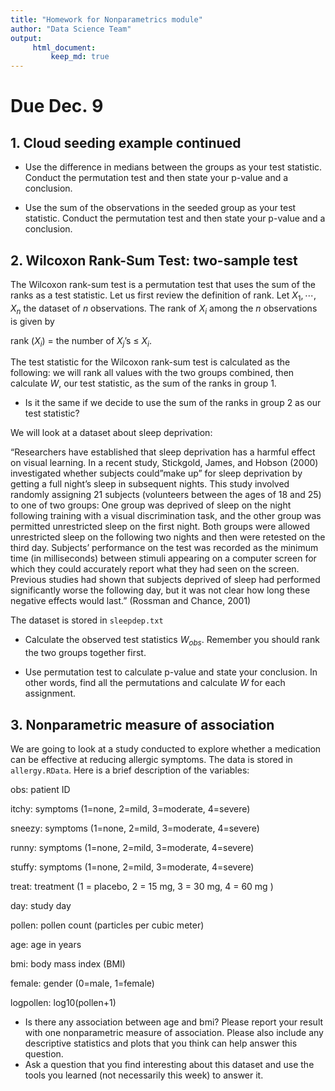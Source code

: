 ```yaml
---
title: "Homework for Nonparametrics module"
author: "Data Science Team"
output: 
     html_document:
         keep_md: true
---
```


# Due Dec. 9

## 1. Cloud seeding example continued

- Use the difference in medians between the groups as your test statistic. Conduct the permutation test and then state your p-value and a conclusion.

- Use the sum of the observations in the seeded group as your test statistic. Conduct the permutation test and then state your p-value and a conclusion.


## 2. Wilcoxon Rank-Sum Test: two-sample test

The Wilcoxon rank-sum test is a permutation test that uses the sum of the ranks as a test statistic. Let us first review the definition of rank. Let $X_1, \cdots, X_n$ the dataset of $n$ observations. The rank of $X_i$ among the $n$ observations is given by 

rank ($X_i$) = the number of $X_j$'s $\leq$ $X_i$.

The test statistic for the Wilcoxon rank-sum test is calculated as the following: we will rank all values with the two groups combined, then calculate $W$, our test statistic, as the sum of the ranks in group 1. 

- Is it the same if we decide to use the sum of the ranks in group 2 as our test statistic?

We will look at a dataset about sleep deprivation:

“Researchers have established that sleep deprivation has a harmful effect on visual learning. In a recent study, Stickgold, James, and Hobson (2000) investigated whether subjects could ”make up” for sleep deprivation by getting a full night’s sleep in subsequent nights. This study involved randomly assigning 21 subjects (volunteers between the ages of 18 and 25) to one of two groups: One group was deprived of sleep on the night following training with a visual discrimination task, and the other group was permitted unrestricted sleep on the first night. Both groups were allowed unrestricted sleep on the following two nights and then were retested on the third day. Subjects’ performance on the test was recorded as the minimum time (in milliseconds) between stimuli appearing on a computer screen for which they could accurately report what they had seen on the screen. Previous studies had shown that subjects deprived of sleep had performed significantly worse the following day, but it was not clear how long these negative effects would last.” (Rossman and Chance, 2001)

The dataset is stored in ``sleepdep.txt``

- Calculate the observed test statistics $W_{obs}$. Remember you should rank the two groups together first.

- Use permutation test to calculate p-value and state your conclusion. In other words, find all the permutations and calculate $W$ for each assignment.

## 3. Nonparametric measure of association

We are going to look at a study conducted to explore whether a medication can be effective at reducing allergic symptoms. The data is stored in ``allergy.RData``. Here is a brief description of the variables:


obs: patient ID 

itchy: symptoms (1=none, 2=mild, 3=moderate, 4=severe) 

sneezy: symptoms (1=none, 2=mild, 3=moderate, 4=severe) 

runny: symptoms (1=none, 2=mild, 3=moderate, 4=severe) 

stuffy: symptoms (1=none, 2=mild, 3=moderate, 4=severe) 

treat: treatment (1 = placebo, 2 = 15 mg, 3 = 30 mg, 4 = 60 mg ) 

day: study day 

pollen: pollen count (particles per cubic meter) 

age: age in years 

bmi: body mass index (BMI) 

female: gender (0=male, 1=female) 

logpollen: log10(pollen+1) 

- Is there any association between age and bmi? Please report your result with one nonparametric measure of association. Please also include any descriptive statistics and plots that you think can help answer this question.
- Ask a question that you find interesting about this dataset and use the tools you learned (not necessarily this week) to answer it.

